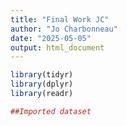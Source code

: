 ```yaml
---
title: "Final Work JC"
author: "Jo Charbonneau"
date: "2025-05-05"
output: html_document
---
```


```r
library(tidyr)
library(dplyr)
library(readr)

##Imported dataset 


```